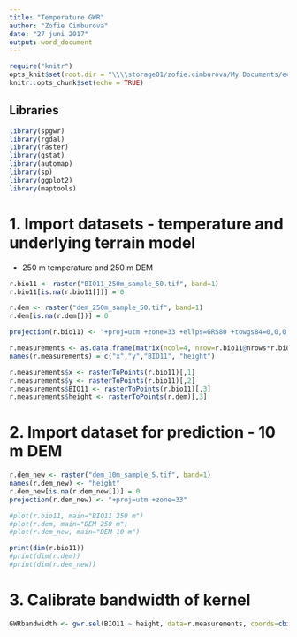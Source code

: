 ```yaml
---
title: "Temperature GWR"
author: "Zofie Cimburova"
date: "27 juni 2017"
output: word_document
---
```


```r
require("knitr")
opts_knit$set(root.dir = "\\\\storage01/zofie.cimburova/My Documents/ecofunc/DATA/sample")
knitr::opts_chunk$set(echo = TRUE)
```

## Libraries
```r
library(spgwr)
library(rgdal)   
library(raster)
library(gstat)
library(automap)
library(sp)
library(ggplot2)
library(maptools)
```

# 1. Import datasets - temperature and underlying terrain model
- 250 m temperature and 250 m DEM

```r
r.bio11 <- raster("BIO11_250m_sample_50.tif", band=1)
r.bio11[is.na(r.bio11[])] = 0

r.dem <- raster("dem_250m_sample_50.tif", band=1)
r.dem[is.na(r.dem[])] = 0

projection(r.bio11) <- "+proj=utm +zone=33 +ellps=GRS80 +towgs84=0,0,0,0,0,0,0 +units=m +no_defs"

r.measurements <- as.data.frame(matrix(ncol=4, nrow=r.bio11@nrows*r.bio11@ncols))
names(r.measurements) = c("x","y","BIO11", "height")

r.measurements$x <- rasterToPoints(r.bio11)[,1]
r.measurements$y <- rasterToPoints(r.bio11)[,2]
r.measurements$BIO11 <- rasterToPoints(r.bio11)[,3]
r.measurements$height <- rasterToPoints(r.dem)[,3]
```

# 2. Import dataset for prediction - 10 m DEM

```r
r.dem_new <- raster("dem_10m_sample_5.tif", band=1)
names(r.dem_new) <- "height"
r.dem_new[is.na(r.dem_new[])] = 0
projection(r.dem_new) <- "+proj=utm +zone=33"
```


```r
#plot(r.bio11, main="BIO11 250 m")
#plot(r.dem, main="DEM 250 m")
#plot(r.dem_new, main="DEM 10 m")
```

```r
print(dim(r.bio11))
#print(dim(r.dem))
#print(dim(r.dem_new))
```

# 3. Calibrate bandwidth of kernel
```r
GWRbandwidth <- gwr.sel(BIO11 ~ height, data=r.measurements, coords=cbind(r.measurements$x,r.measurements$y),adapt=F,method="cv") 
```
